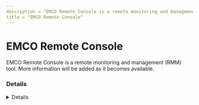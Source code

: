 ```yaml
---
description = "EMCO Remote Console is a remote monitoring and management (RMM) tool. More information will be added as it becomes available."
title = "EMCO Remote Console"
---
```




# EMCO Remote Console

EMCO Remote Console is a remote monitoring and management (RMM) tool. More information will be added as it becomes available.

### Details
<Details author={""}
         category={""}
         created={""}
         website={""}
         lastModified={"2/7/2024"}
         privileges={""}
         free={ false }
         verification={ false }
/>

#### Installation Paths
<Card code={ ["remoteconsole.exe"] }/>





### Forensic Artifacts




#### Network Artifacts
<EuiSpacer size="xl"/>
<NetworkArtifactsTable data={ [{"Description": "Known remote domains", "Domains": ["user_managed", "emcosoftware.com"], "Ports": []}] }/>




### Detections
- Detects potential network activity of EMCO Remote Console RMM tool
  - [Sigma Rule](https://github.com/magicsword-io/LOLRMM/blob/main/detections/sigma/emco_remote_console_network_sigma.yml)
- Detects potential processes activity of EMCO Remote Console RMM tool
  - [Sigma Rule](https://github.com/magicsword-io/LOLRMM/blob/main/detections/sigma/emco_remote_console_processes_sigma.yml)


